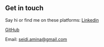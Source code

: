 ## Get in touch

Say hi or find me on these platforms: 
[Linkedin](https://www.linkedin.com/in/amina-seidi-390a1210a/)

[GitHub](https://github.com/Amina-Seidi)

Email: seidi.amina@gmail.com

